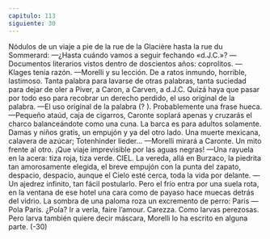 ```yaml
---
capitulo: 113
siguiente: 30
---
```


Nódulos de un viaje a pie de la rue de la Glacière hasta la rue du Sommerard:
—¿Hasta cuándo vamos a seguir fechando «d.J.C.»?
—Documentos literarios vistos dentro de doscientos años: coprolitos.
—Klages tenía razón.
—Morelli y su lección. De a ratos inmundo, horrible, lastimoso. Tanta palabra
para lavarse de otras palabras, tanta suciedad para dejar de oler a Piver, a Caron,
a Carven, a d.J.C. Quizá haya que pasar por todo eso para recobrar un derecho
perdido, el uso original de la palabra.
—El uso original de la palabra (? ). Probablemente una frase hueca.
—Pequeño ataúd, caja de cigarros, Caronte soplará apenas y cruzarás el
charco balanceándote como una cuna. La barca es para adultos solamente.
Damas y niños gratis, un empujón y ya del otro lado. Una muerte mexicana,
calavera de azúcar; Totenhinder lieder...
—Morelli mirará a Caronte. Un mito frente al otro. ¡Que viaje imprevisible por
las aguas negras!
—Una rayuela en la acera: tiza roja, tiza verde. CIEL. La vereda, allá en
Burzaco, la piedrita tan amorosamente elegida, el breve empujón con la punta
del zapato, despacio, despacio, aunque el Cielo esté cerca, toda la vida por
delante.
—Un ajedrez infinito, tan fácil postularlo. Pero el frío entra por una suela rota,
en la ventana de ese hotel una cara como de payaso hace muecas detrás del
vidrio. La sombra de una paloma roza un excremento de perro: Paris
—Pola París. ¿Pola? Ir a verla, faire l’amour. Carezza. Como larvas perezosas.
Pero larva también quiere decir máscara, Morelli lo ha escrito en alguna parte.
(-30)
